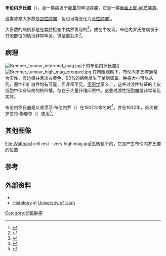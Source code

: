 {{Medical}}
{{Infobox disease
| Name           = 布伦内罗氏瘤
| Image          = Brenner Tumor of Ovary.jpg
| Caption        = 肉眼观察下的卵巢布伦内罗氏瘤
| DiseasesDB     = 33431
| ICD10          =
| ICD9           = {{ICD9|220}}
| ICDO           = 9000 
| OMIM           =
| MedlinePlus    =
| eMedicineSubj  =
| eMedicineTopic =
| MeshID         = D001948
}}
'''布伦内罗氏瘤'''（{{lang|en|Brenner tumors}}），是一类病发于[[卵巢|卵巢]]的罕见肿瘤，它是一类[[表面上皮-间质肿瘤|表面上皮-间质肿瘤]]。

这类肿瘤大多数是[[良性肿瘤|良性肿瘤]]，但也可能恶化为[[恶性肿瘤|恶性肿瘤]]<ref name="pmid16758686">{{cite journal |author=Marwah N, Mathur SK, Marwah S, Singh S, Karwasra RK, Arora B |title=Malignant Brenner tumour--a case report |journal=Indian J Pathol Microbiol |volume=48 |issue=2 |pages=251–2 |year=2005 |pmid=16758686 |doi=}}</ref>。

大多数的病例都是在盆腔检查中偶然发现的<ref name="pmid16998096">{{cite journal |author=Green GE, Mortele KJ, Glickman JN, Benson CB |title=Brenner tumors of the ovary: sonographic and computed tomographic imaging features |journal=J Ultrasound Med |volume=25 |issue=10 |pages=1245–51; quiz 1252–4 |year=2006 |pmid=16998096 |doi= |url=http://www.jultrasoundmed.org/cgi/pmidlookup?view=long&pmid=16998096 |access-date=2013-12-08 |archive-date=2013-04-15 |archive-url=https://archive.today/20130415063140/http://www.jultrasoundmed.org/cgi/pmidlookup?view=long&pmid=16998096 |dead-url=yes }}</ref>，或在{{link-en|剖腹术|laparotomy}}中发现。布伦内罗氏瘤病发于其他部位的情况非常罕见，包括[[睾丸|睾丸]]中<ref name="pmid2021324">{{cite journal |author=Caccamo D, Socias M, Truchet C |title=Malignant Brenner tumor of the testis and epididymis |url=https://archive.org/details/sim_archives-of-pathology-laboratory-medicine_1991-05_115_5/page/524 |journal=Arch. Pathol. Lab. Med. |volume=115 |issue=5 |pages=524–7 |year=1991 |pmid=2021324 |doi=}}</ref>。

==病理==
[[File:Brenner_tumour_intermed_mag.jpg|thumb]]下的布伦内罗氏瘤]]
[[File:Brenner_tumour_high_mag_cropped.jpg|thumb]]
在肉眼观察下，布伦内罗氏瘤通常为实性、有边缘并且淡白黄色，90%的病例发生于单侧卵巢。肿瘤大小可以从{{convert|1|cm|in}}到{{convert|30|cm|in}}，恶性和扩散性均有可能，但非常罕见。[[组织学|组织学]]意义上，这些过渡性特征的上皮细胞中伴有纵向的核凹槽，存在于大量纤维间质中。这些过渡性细胞瘤是非常罕见实体。

布伦内罗氏瘤是以弗里茨·布伦内罗（{{lang|en|Fritz Brenner}}）在1907年命名的<ref name="pmid903146">{{cite journal |author=Lamping JD, Blythe JG |title=Bilateral Brenner tumors: a case report and review of the literature |journal=Hum. Pathol. |volume=8 |issue=5 |pages=583–5 |year=1977 |pmid=903146 |doi=10.1016/S0046-8177(77)80117-2}}</ref>，并在1932年，首次被罗伯特·梅耶尔（{{lang|en|Robert Meyer}}）使用<ref name="isbn1-85070-040-0">{{cite book |author=Philipp, Elliot Elias; O'Dowd, Michael J. |title=The history of obstetrics and gynaecology |publisher=Parthenon |location=Carnforth, Lancs |year=2000  |isbn=1-85070-040-0 |oclc= |doi= |page=586}}</ref>。

==其他图像==
<gallery>
File:Walthard cell rest - very high mag.jpg|显微镜下的{{link-en|瓦耳塔德细胞巢|Walthard cell nest}}，它是产生布伦内罗氏瘤的位置</gallery>

==参考==
{{reflist}}

== 外部资料 ==
* {{cite web|url=http://www.medcyclopaedia.com/library/topics/volume_iv_2/b/brenner_tumour.aspx |archiveurl=https://web.archive.org/web/20120205102047/http://www.medcyclopaedia.com/library/topics/volume_iv_2/b/brenner_tumour.aspx |archivedate=2012-02-05 |title=Brenner tumour |publisher=[[General_Electric|GE]] |work=Medcyclopaedia |deadurl=yes }}
*[http://library.med.utah.edu/kw/human_reprod/mml/hrovt_path_screenA57.html Histology] {{Wayback|url=http://library.med.utah.edu/kw/human_reprod/mml/hrovt_path_screenA57.html |date=20160618005641 }} at [[University_of_Utah|University of Utah]]

{{女性生殖道肿瘤}}

{{DEFAULTSORT:Brenner Tumour}}
[[Category:卵巢肿瘤|Category:卵巢肿瘤]]